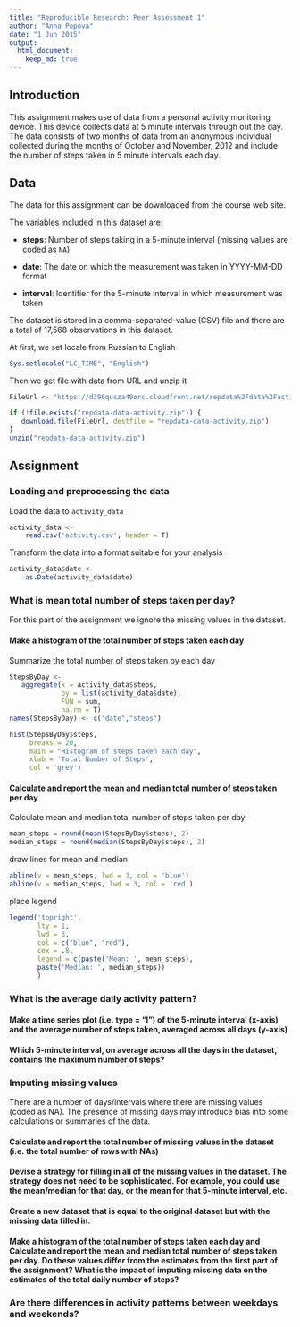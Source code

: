 ```yaml
---
title: "Reproducible Research: Peer Assessment 1"
author: "Anna Popova"
date: "1 Jun 2015"
output:
  html_document:
    keep_md: true
---
```


## Introduction
This assignment makes use of data from a personal activity monitoring device. This device collects data at 5 minute intervals through out the day. The data consists of two months of data from an anonymous individual collected during the months of October and November, 2012 and include the number of steps taken in 5 minute intervals each day.

## Data
The data for this assignment can be downloaded from the course web site.

The variables included in this dataset are:

* **steps**: Number of steps taking in a 5-minute interval (missing values are coded as `NA`)

* **date**: The date on which the measurement was taken in YYYY-MM-DD     format

* **interval**: Identifier for the 5-minute interval in which     measurement was taken

The dataset is stored in a comma-separated-value (CSV) file and there are a total of 17,568 observations in this dataset.

At first, we set locale from Russian to English
```r
Sys.setlocale("LC_TIME", "English")
```

Then we get file with data from URL and unzip it
```r
FileUrl <- "https://d396qusza40orc.cloudfront.net/repdata%2Fdata%2Factivity.zip"

if (!file.exists("repdata-data-activity.zip")) {
   download.file(FileUrl, destfile = "repdata-data-activity.zip")
}
unzip("repdata-data-activity.zip")
```

## Assignment

### Loading and preprocessing the data

Load the data to `activity_data`
```r
activity_data <-
    read.csv('activity.csv', header = T)
```

Transform the data into a format suitable for your analysis
```r
activity_data$date <- 
    as.Date(activity_data$date)
```

### What is mean total number of steps taken per day?
For this part of the assignment we ignore the missing values in the dataset.

#### Make a histogram of the total number of steps taken each day

Summarize the total number of steps taken by each day
```r
StepsByDay <-
   aggregate(x = activity_data$steps,
             by = list(activity_data$date),
             FUN = sum,
             na.rm = T)
names(StepsByDay) <- c("date","steps")

hist(StepsByDay$steps, 
     breaks = 20,
     main = "Histogram of steps taken each day",
     xlab = 'Total Number of Steps',
     col = 'grey')
```

#### Calculate and report the **mean** and **median** total number of steps taken per day
Calculate mean and median total number of steps taken per day
```r
mean_steps = round(mean(StepsByDay$steps), 2)
median_steps = round(median(StepsByDay$steps), 2)
```

draw lines for mean and median
```r
abline(v = mean_steps, lwd = 3, col = 'blue')
abline(v = median_steps, lwd = 3, col = 'red')
```

place legend
```r
legend('topright',
       lty = 1,
       lwd = 3,
       col = c("blue", "red"),
       cex = .8, 
       legend = c(paste('Mean: ', mean_steps),
       paste('Median: ', median_steps))
       )
```

### What is the average daily activity pattern?
#### Make a time series plot (i.e. type = "l") of the 5-minute interval (x-axis) and the average number of steps taken, averaged across all days (y-axis)



#### Which 5-minute interval, on average across all the days in the dataset, contains the maximum number of steps?


### Imputing missing values
There are a number of days/intervals where there are missing values (coded as NA). The presence of missing days may introduce bias into some calculations or summaries of the data.

#### Calculate and report the total number of missing values in the dataset (i.e. the total number of rows with NAs)

#### Devise a strategy for filling in all of the missing values in the dataset. The strategy does not need to be sophisticated. For example, you could use the mean/median for that day, or the mean for that 5-minute interval, etc.

#### Create a new dataset that is equal to the original dataset but with the missing data filled in.

#### Make a histogram of the total number of steps taken each day and Calculate and report the mean and median total number of steps taken per day. Do these values differ from the estimates from the first part of the assignment? What is the impact of imputing missing data on the estimates of the total daily number of steps?


### Are there differences in activity patterns between weekdays and weekends?
